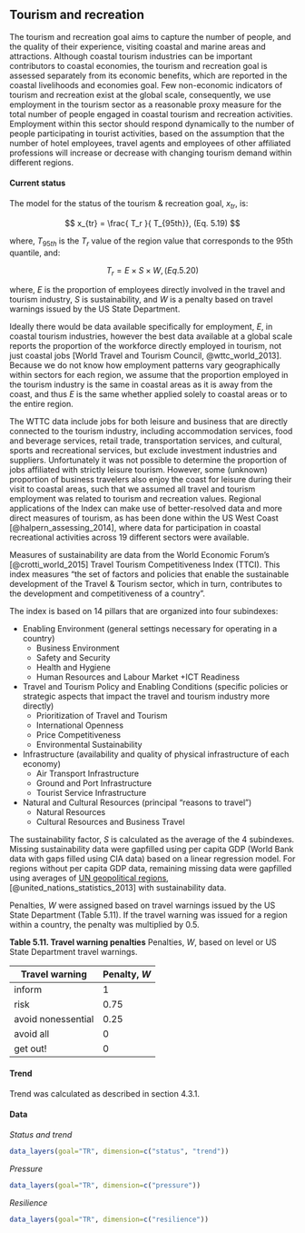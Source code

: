 ## Tourism and recreation

The tourism and recreation goal aims to capture the number of people, and the quality of their experience, visiting coastal and marine areas and attractions. Although coastal tourism industries can be important contributors to coastal economies, the tourism and recreation goal is assessed separately from its economic benefits, which are reported in the coastal livelihoods and economies goal. Few non-economic indicators of tourism and recreation exist at the global scale, consequently, we use employment in the tourism sector as a reasonable proxy measure for the total number of people engaged in coastal tourism and recreation activities. Employment within this sector should respond dynamically to the number of people participating in tourist activities, based on the assumption that the number of hotel employees, travel agents and employees of other affiliated professions will increase or decrease with changing tourism demand within different regions.

#### Current status

The model for the status of the tourism & recreation goal, $x_{tr}$, is:

$$
x_{tr} = \frac{ T_r }{ T_{95th}}, (Eq. 5.19)
$$

where, $T_{95th}$ is the $T_r$ value of the region value that corresponds to the 95th quantile, and:  

$$
T_{r} = { E }\times { S }\times{W}, (Eq. 5.20)
$$

where, $E$ is the proportion of employees directly involved in the travel and tourism industry, $S$ is sustainability, and $W$ is a penalty based on travel warnings issued by the US State Department. 

Ideally there would be data available specifically for employment, $E$, in coastal tourism industries, however the best data available at a global scale reports the proportion of the workforce directly employed in tourism, not just coastal jobs [World Travel and Tourism Council, @wttc_world_2013]. Because we do not know how employment patterns vary geographically within sectors for each region, we assume that the proportion employed in the tourism industry is the same in coastal areas as it is away from the coast, and thus $E$ is the same whether applied solely to coastal areas or to the entire region. 

The WTTC data include jobs for both leisure and business that are directly connected to the tourism industry, including accommodation services, food and beverage services, retail trade, transportation services, and cultural, sports and recreational services, but exclude investment industries and suppliers. Unfortunately it was not possible to determine the proportion of jobs affiliated with strictly leisure tourism. However, some (unknown) proportion of business travelers also enjoy the coast for leisure during their visit to coastal areas, such that we assumed all travel and tourism employment was related to tourism and recreation values. Regional applications of the Index can make use of better-resolved data and more direct measures of tourism, as has been done within the US West Coast [@halpern_assessing_2014], where data for participation in coastal recreational activities across 19 different sectors were available.


Measures of sustainability are data from the World Economic Forum's [@crotti_world_2015] Travel Tourism Competitiveness Index (TTCI).  This index measures "the set of factors and policies that enable the sustainable development of the Travel & Tourism sector, which in turn, contributes to the development and competitiveness of a country".  

The index is based on 14 pillars that are organized into four subindexes:

* Enabling Environment (general settings necessary for operating in a country)
    + Business Environment
    + Safety and Security
    + Health and Hygiene
    + Human Resources and Labour Market
    +ICT Readiness
* Travel and Tourism Policy and Enabling Conditions (specific policies or strategic aspects that impact the travel and tourism industry more directly)
    + Prioritization of Travel and Tourism
    + International Openness
    + Price Competitiveness
    + Environmental Sustainability
* Infrastructure (availability and quality of physical infrastructure of each economy)
    + Air Transport Infrastructure
    + Ground and Port Infrastructure
    + Tourist Service Infrastructure
* Natural and Cultural Resources (principal “reasons to travel”)
    + Natural Resources
    + Cultural Resources and Business Travel
    
The sustainability factor, $S$ is calculated as the average of the 4 subindexes. Missing sustainability data were gapfilled using per capita GDP (World Bank data with gaps filled using CIA data) based on a linear regression model.  For regions without per capita GDP data, remaining missing data were gapfilled using averages of [UN geopolitical regions](https://github.com/OHI-Science/ohiprep/blob/master/src/LookupTables/rgn_georegions_wide_2013b.csv), [@united_nations_statistics_2013] with sustainability data. 

Penalties, $W$ were assigned based on travel warnings issued by the US State Department (Table 5.11). If the travel warning was issued for a region within a country, the penalty was multiplied by 0.5.

**Table 5.11. Travel warning penalties**
Penalties, $W$, based on level or US State Department travel warnings. 

Travel warning | Penalty, $W$
-------------- | ---------------
inform         |  1
risk           |  0.75
avoid nonessential | 0.25
avoid all      | 0
get out!       | 0


#### Trend
Trend was calculated as described in section  4.3.1.

#### Data
_Status and trend_

```r
data_layers(goal="TR", dimension=c("status", "trend"))
```

_Pressure_

```r
data_layers(goal="TR", dimension=c("pressure"))
```

_Resilience_

```r
data_layers(goal="TR", dimension=c("resilience"))

```

